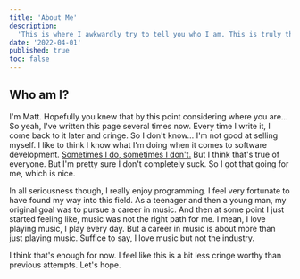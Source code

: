 ```yaml
---
title: 'About Me'
description:
  'This is where I awkwardly try to tell you who I am. This is truly the most difficult post of the bunch. Argh...'
date: '2022-04-01'
published: true
toc: false
---
```


## Who am I?

I'm Matt. Hopefully you knew that by this point considering where you are… So yeah, I've written this page several times
now. Every time I write it, I come back to it later and cringe. So I don't know… I'm not good at selling myself. I like
to think I know what I'm doing when it comes to software development.
[Sometimes I do, sometimes I don't.](https://www.youtube.com/watch?v=kq6inpgBChM) But I think that's true of everyone.
But I'm pretty sure I don't completely suck. So I got that going for me, which is nice.

In all seriousness though, I really enjoy programming. I feel very fortunate to have found my way into this field. As a
teenager and then a young man, my original goal was to pursue a career in music. And then at some point I just started
feeling like, music was not the right path for me. I mean, I love playing music, I play every day. But a career in music
is about more than just playing music. Suffice to say, I love music but not the industry.

I think that's enough for now. I feel like this is a bit less cringe worthy than previous attempts. Let's hope.
